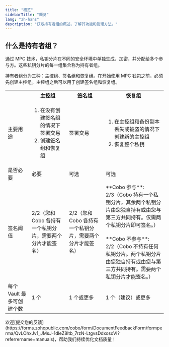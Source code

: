 ```yaml
---
title: "概览"
sidebarTitle: "概览"
lang: "zh-hans"
description: "获取持有者组的概述，了解其功能和管理方法。"
---
```


## 什么是持有者组？

通过 MPC 技术，私钥分片在不同的安全环境中单独生成、加密，并分配给多个参与方。这些私钥分片的每一组集合称为持有者组。

持有者组分为三种：主控组、签名组和恢复组。在开始使用 MPC 钱包之前，必须先创建主控组。主控组之后可以用于创建签名组和恢复组。

<table class="six-columns">
  <tr>
    <th></th>
    <th>主控组</th>
    <th>签名组</th>
    <th>恢复组</th>
  </tr>
  <tr>
    <td>主要用途</td>
    <td>
      <ol>
        <li>在没有创建签名组的情况下签署交易</li>
        <li>创建签名组和恢复组</li>
      </ol>
    </td>
    <td>签署交易</td>
    <td>
      <ol>
        <li>在主控组和备份副本丢失或被盗的情况下创建新的主控组</li>
        <li>恢复整个私钥</li>
      </ol>
    </td>
  </tr>
  <tr>
    <td>是否必要</td>
    <td>必要</td>
    <td>可选</td>
    <td>可选</td>
  </tr>
  <tr>
    <td>签名阈值</td>
    <td>2/2（您和 Cobo 各持有一个私钥分片，需要两个分片才能签名）</td>
    <td>2/2（您和 Cobo 各持有一个私钥分片，需要两个分片才能签名）</td>
    <td>**Cobo 参与**:<br/>2/3（Cobo 持有一个私钥分片，其余两个私钥分片由您独自持有或由您与第三方共同持有。仅需两个私钥分片即可签名。）<br/><br/>**Cobo 不参与**:<br/>2/2（Cobo 不持有任何私钥分片。两个私钥分片由您独自持有或由您与第三方共同持有。需要两个私钥分片才能签名。）</td>
  </tr>
  <tr>
    <td>每个 Vault 最多可创建个数</td>
    <td>1 个</td>
    <td>1 个或更多</td>
    <td>1 个（建议）或更多</td>
  </tr>
</table>
<Tip>欢迎[提交您的反馈](https://forms.zohopublic.com/cobo/form/DocumentFeedbackForm/formperma/QvLOhxJv1_JMsJ-1dleZ8Itb_7rzN-LtgvsDdxosoVI?referrername=manuals)，帮助我们持续优化文档质量！</Tip>